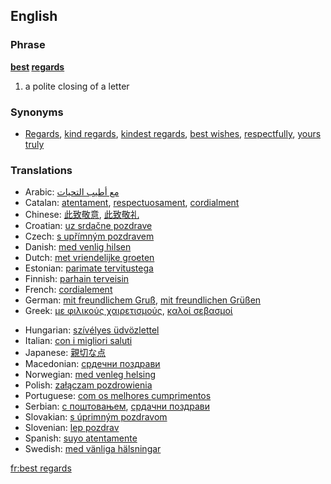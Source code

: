 ==English==

===Phrase===
'''[[best]] [[regards]]'''
# a polite closing of a letter

===Synonyms===
*[[Regards]], [[kind regards]], [[kindest regards]], [[best wishes]], [[respectfully]], [[yours truly]]

===Translations===

{{top}}
*Arabic: [[مع أطيب التحيات]]
*Catalan: [[atentament]], [[respectuosament]], [[cordialment]]
*Chinese: [[此致敬意]], [[此致敬礼]]
*Croatian: [[uz srdačne pozdrave]]
*Czech: [[s upřímným pozdravem]]
*Danish: [[med venlig hilsen]]
*Dutch: [[met vriendelijke groeten]]
*Estonian: [[parimate tervitustega]]
*Finnish: [[parhain terveisin]]
*French: [[cordialement]]
*German: [[mit freundlichem Gruß]], [[mit freundlichen Grüßen]]
*Greek: [[με φιλικούς χαιρετισμούς]], [[καλοί σεβασμοί]]
{{mid}}
*Hungarian: [[szívélyes üdvözlettel]]
*Italian: [[con i migliori saluti]]
*Japanese: [[親切な点]]
*Macedonian: [[срдечни поздрави]]
*Norwegian: [[med venleg helsing]]
*Polish: [[załączam pozdrowienia]]
*Portuguese: [[com os melhores cumprimentos]]
*Serbian: [[с поштовањем]], [[срдачни поздрави]]
*Slovakian: [[s úprimným pozdravom]]
*Slovenian: [[lep pozdrav]]
*Spanish: [[suyo atentamente]]
*Swedish: [[med vänliga hälsningar]]
{{bottom}}

[[fr:best regards]]